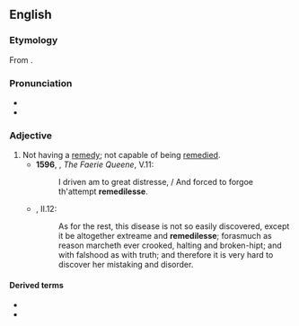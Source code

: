 ==English==

===Etymology===
From {{suffix|remedy|less|lang=en}}.

===Pronunciation===
* {{IPA|/ˈɹɛmədilɪs/|lang=en}}
* {{hyph|rem|e|di|less|lang=en}}

===Adjective===
{{en-adj|-}}

# Not having a [[remedy]]; not capable of being [[remedy|remedied]]. {{defdate|from 16th c.}}
#* '''1596''', {{w|Edmund Spenser}}, ''The Faerie Queene'', V.11:
#*: I driven am to great distresse, / And forced to forgoe th'attempt '''remedilesse'''.
#* {{RQ:Flr Mntgn Essays}}, II.12:
#*: As for the rest, this disease is not so easily discovered, except it be altogether extreame and '''remedilesse'''; forasmuch as reason marcheth ever crooked, halting and broken-hipt; and with falshood as with truth; and therefore it is very hard to discover her mistaking and disorder.

====Derived terms====
* {{l|en|remedilessly}}
* {{l|en|remedilessness}}